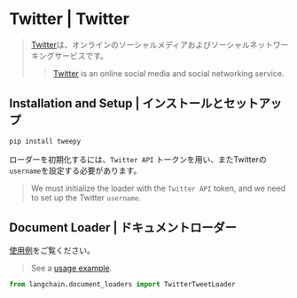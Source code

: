# Twitter | Twitter

> [Twitter](https://twitter.com/)は、オンラインのソーシャルメディアおよびソーシャルネットワーキングサービスです。
>
> > [Twitter](https://twitter.com/) is an online social media and social networking service.

## Installation and Setup | インストールとセットアップ

```bash
pip install tweepy
```

ローダーを初期化するには、`Twitter API` トークンを用い、またTwitterの`username`を設定する必要があります。

> We must initialize the loader with the `Twitter API` token, and we need to set up the Twitter `username`.

## Document Loader | ドキュメントローダー

[使用例](/docs/integrations/document_loaders/twitter)をご覧ください。

> See a [usage example](/docs/integrations/document_loaders/twitter).

```python
from langchain.document_loaders import TwitterTweetLoader
```
